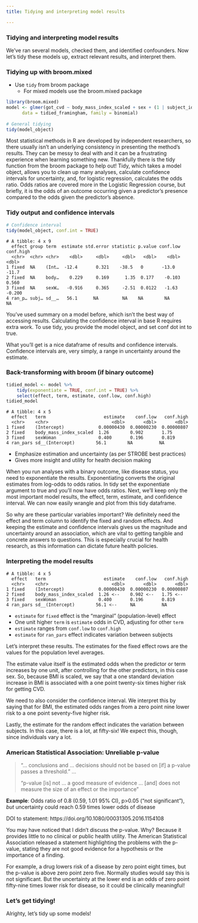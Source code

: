 ```yaml
---
title: Tidying and interpreting model results

---
```


### Tidying and interpreting model results

We've ran several models, checked them, and identified confounders. Now let's tidy these models up, extract relevant results, and interpret them.

### Tidying up with broom.mixed

- Use `tidy` from broom package 
    - For mixed models use the broom.mixed package

``` r
library(broom.mixed)
model <- glmer(got_cvd ~ body_mass_index_scaled + sex + (1 | subject_id),
      data = tidied_framingham, family = binomial)
      
# General tidying
tidy(model_object)
```

Most statistical methods in R are developed by independent researchers, so there usually isn't an underlying consistency in presenting the method's results. They can be messy to deal with and it can be a frustrating experience when learning something new. Thankfully there is the tidy function from the broom package to help out! Tidy, which takes a model object, allows you to clean up many analyses, calculate confidence intervals for uncertainty, and, for logistic regression, calculates the odds ratio. Odds ratios are covered more in the Logistic Regression course, but briefly, it is the odds of an outcome occurring given a predictor's presence compared to the odds given the predictor's absence.

### Tidy output and confidence intervals

```r
# Confidence interval
tidy(model_object, conf.int = TRUE)
```

```
# A tibble: 4 x 9
  effect group term  estimate std.error statistic p.value conf.low conf.high
  <chr>  <chr> <chr>    <dbl>     <dbl>     <dbl>   <dbl>    <dbl>     <dbl>
1 fixed  NA    (Int…  -12.4       0.321    -38.5   0       -13.0     -11.7  
2 fixed  NA    body…    0.229     0.169      1.35  0.177    -0.103     0.560
3 fixed  NA    sexW…   -0.916     0.365     -2.51  0.0122   -1.63     -0.200
4 ran_p… subj… sd__…   56.1      NA         NA    NA        NA        NA    
```

You've used summary on a model before, which isn't the best way of accessing results. Calculating the confidence interval in base R requires extra work. To use tidy, you provide the model object, and set conf dot int to true.

What you'll get is a nice dataframe of results and confidence intervals. Confidence intervals are, very simply, a range in uncertainty around the estimate.

### Back-transforming with broom (if binary outcome)

``` r
tidied_model <- model %>%
    tidy(exponentiate = TRUE, conf.int = TRUE) %>%
    select(effect, term, estimate, conf.low, conf.high)
tidied_model
```

```
# A tibble: 4 x 5
  effect   term                      estimate    conf.low   conf.high
  <chr>    <chr>                        <dbl>       <dbl>       <dbl>
1 fixed    (Intercept)             0.00000430  0.00000230  0.00000807
2 fixed    body_mass_index_scaled  1.26        0.902       1.75      
3 fixed    sexWoman                0.400       0.196       0.819     
4 ran_pars sd__(Intercept)        56.1        NA          NA         
``` 

- Emphasize estimation and uncertainty (as per STROBE best practices) 
- Gives more insight and utility for health decision making 

When you run analyses with a binary outcome, like disease status, you need to exponentiate the results. Exponentiating converts the original estimates from log-odds to odds ratios. In tidy set the exponentiate argument to true and you'll now have odds ratios. Next, we'll keep only the most important model results, the effect, term, estimate, and confidence interval. We can now easily wrangle and plot from this tidy dataframe. 

So why are these particular variables important? We definitely need the effect and term column to identify the fixed and random effects. And keeping the estimate and confidence intervals gives us the magnitude and uncertainty around an association, which are vital to getting tangible and concrete answers to questions. This is especially crucial for health research, as this information can dictate future health policies.

### Interpreting the model results

```
# A tibble: 4 x 5
  effect   term                      estimate    conf.low   conf.high
  <chr>    <chr>                        <dbl>       <dbl>       <dbl>
1 fixed    (Intercept)             0.00000430  0.00000230  0.00000807
2 fixed    body_mass_index_scaled  1.26 <--    0.902 <--   1.75 <--     
3 fixed    sexWoman                0.400       0.196       0.819     
4 ran_pars sd__(Intercept)        56.1 <--     NA          NA         
``` 

- `estimate` for `fixed` effect is the "marginal" (population-level) effect  
- One unit higher `term` is `estimate` odds in CVD, adjusting for other `term` 
- `estimate` ranges from `conf.low` to `conf.high` 
- `estimate` for `ran_pars` effect indicates variation between subjects 

Let's interpret these results. The estimates for the fixed effect rows are the values for the population level averages.

The estimate value itself is the estimated odds when the predictor or term increases by one unit, after controlling for the other predictors, in this case sex. So, because BMI is scaled, we say that a one standard deviation increase in BMI is associated with a one point twenty-six times higher risk for getting CVD.

We need to also consider the confidence interval. We interpret this by saying that for BMI, the estimated odds ranges from a zero point nine lower risk to a one point seventy-five higher risk.

Lastly, the estimate for the random effect indicates the variation between subjects. In this case, there is a lot, at fifty-six! We expect this, though, since individuals vary a lot.

### American Statistical Association: Unreliable p-value 

> "... conclusions and ... decisions should not be based on [if] a p-value passes a threshold."  ...
> 
> "p-value [is] not ... a good measure of evidence ... [and] does not measure the size of an effect or the importance"

**Example**: Odds ratio of 0.8 (0.59, 1.01 95% CI), p>0.05 ("not significant"), *but* uncertainty could reach 0.59 times lower odds of disease 

DOI to statement: https://doi.org/10.1080/00031305.2016.1154108

You may have noticed that I didn't discuss the p-value. Why? Because it provides little to no clinical or public health utility. The American Statistical Association released a statement highlighting the problems with the p-value, stating they are not good evidence for a hypothesis or the importance of a finding.

For example, a drug lowers risk of a disease by zero point eight times, but the p-value is above zero point zero five. Normally studies would say this is not significant. But the uncertainty at the lower end is an odds of zero point fifty-nine times lower risk for disease, so it could be clinically meaningful!

### Let's get tidying!

Alrighty, let's tidy up some models!

